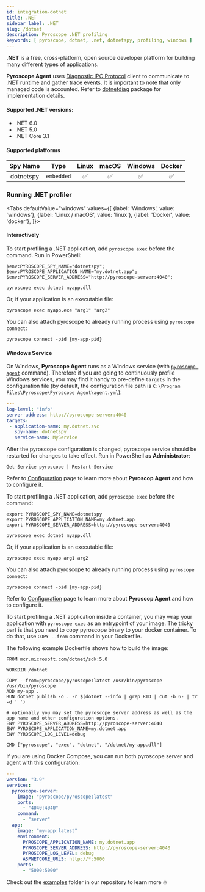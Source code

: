 ```yaml
---
id: integration-dotnet
title: .NET
sidebar_label: .NET
slug: /dotnet
description: Pyroscope .NET profiling
keywords: [ pyroscope, dotnet, .net, dotnetspy, profiling, windows ]
---
```





**.NET** is a free, cross-platform, open source developer platform for building many different types of applications.

**Pyroscope Agent** uses [Diagnostic IPC Protocol](https://github.com/dotnet/diagnostics/blob/main/documentation/design-docs/ipc-protocol.md)
client to communicate to .NET runtime and gather trace events. It is important to note that only managed code is accounted. Refer to [dotnetdiag](https://github.com/pyroscope-io/dotnetdiag) package for implementation details.

#### Supported .NET versions:
 - .NET 6.0
 - .NET 5.0
 - .NET Core 3.1

#### Supported platforms

| Spy Name     | Type         | Linux | macOS | Windows | Docker |
|:------------:|:------------:|:-----:|:-----:|:-------:|:------:|
| dotnetspy    | `embedded`   |   ✅  |   ✅  |    ✅   |   ✅   |


### Running .NET profiler

<Tabs
  defaultValue="windows"
  values={[
    {label: 'Windows', value: 'windows'},
    {label: 'Linux / macOS', value: 'linux'},
    {label: 'Docker', value: 'docker'},
  ]}>
  <TabItem value="windows">

#### Interactively

To start profiling a .NET application, add `pyroscope exec` before the command. Run in PowerShell:

```shell
$env:PYROSCOPE_SPY_NAME="dotnetspy";
$env:PYROSCOPE_APPLICATION_NAME="my.dotnet.app";
$env:PYROSCOPE_SERVER_ADDRESS="http://pyroscope-server:4040";

pyroscope exec dotnet myapp.dll
```

Or, if your application is an executable file:

```shell
pyroscope exec myapp.exe "arg1" "arg2"
```

You can also attach pyroscope to already running process using `pyroscope connect`:

```shell
pyroscope connect -pid {my-app-pid}
```

#### Windows Service

On Windows, **Pyroscope Agent** runs as a Windows service (with [`pyroscope agent`](agent-configuration-agent.mdx) command). Therefore if you are going
to continuously profile Windows services, you may find it handy to pre-define `targets` in the configuration file
(by default, the configuration file path is `C:\Program Files\Pyroscope\Pyroscope Agent\agent.yml`):

```yaml
---
log-level: "info"
server-address: http://pyroscope-server:4040
targets:
 - application-name: my.dotnet.svc
   spy-name: dotnetspy
   service-name: MyService
```

After the pyroscope configuration is changed, pyroscope service should be restarted for changes to take effect.
Run in PowerShell **as Administrator**:

```shell
Get-Service pyroscope | Restart-Service
```

Refer to [Configuration](/docs/agent-configuration-overview) page to learn more about **Pyroscop Agent** and how to configure it.

  </TabItem>
  <TabItem value="linux">

To start profiling a .NET application, add `pyroscope exec` before the command:

```shell
export PYROSCOPE_SPY_NAME=dotnetspy
export PYROSCOPE_APPLICATION_NAME=my.dotnet.app
export PYROSCOPE_SERVER_ADDRESS=http://pyroscope-server:4040

pyroscope exec dotnet myapp.dll
```

Or, if your application is an executable file:
```shell
pyroscope exec myapp arg1 arg2
```

You can also attach pyroscope to already running process using `pyroscope connect`:

```shell
pyroscope connect -pid {my-app-pid}
```

Refer to [Configuration](/docs/agent-configuration-overview) page to learn more about **Pyroscop Agent** and how to configure it.

  </TabItem>
  <TabItem value="docker">

To start profiling a .NET application inside a container, you may wrap your application with `pyroscope exec` as an
entrypoint of your image. The tricky part is that you need to copy pyroscope binary to your docker container.
To do that, use `COPY --from` command in your Dockerfile.

The following example Dockerfile shows how to build the image:
```shell
FROM mcr.microsoft.com/dotnet/sdk:5.0

WORKDIR /dotnet

COPY --from=pyroscope/pyroscope:latest /usr/bin/pyroscope /usr/bin/pyroscope
ADD my-app .
RUN dotnet publish -o . -r $(dotnet --info | grep RID | cut -b 6- | tr -d ' ')

# optionally you may set the pyroscope server address as well as the app name and other configuration options.
ENV PYROSCOPE_SERVER_ADDRESS=http://pyroscope-server:4040
ENV PYROSCOPE_APPLICATION_NAME=my.dotnet.app
ENV PYROSCOPE_LOG_LEVEL=debug

CMD ["pyroscope", "exec", "dotnet", "/dotnet/my-app.dll"]
```

If you are using Docker Compose, you can run both pyroscope server and agent with this configuration:

```yaml
---
version: "3.9"
services:
  pyroscope-server:
    image: "pyroscope/pyroscope:latest"
    ports:
      - "4040:4040"
    command:
      - "server"
  app:
    image: "my-app:latest"
    environment:
      PYROSCOPE_APPLICATION_NAME: my.dotnet.app
      PYROSCOPE_SERVER_ADDRESS: http://pyroscope-server:4040
      PYROSCOPE_LOG_LEVEL: debug
      ASPNETCORE_URLS: http://*:5000
    ports:
      - "5000:5000"
```

Check out the [examples](https://github.com/pyroscope-io/pyroscope/tree/main/examples/dotnet) folder in our repository to learn more 🔥

  </TabItem>

</Tabs>
